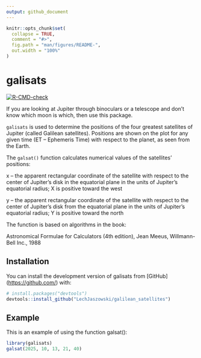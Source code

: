 ```yaml
---
output: github_document
---
```


<!-- README.md is generated from README.Rmd. Please edit that file -->

```r
knitr::opts_chunk$set(
  collapse = TRUE,
  comment = "#>",
  fig.path = "man/figures/README-",
  out.width = "100%"
)
```

# galisats

<!-- badges: start -->

[![R-CMD-check](https://github.com/LechJaszowski/galilean_satellites/actions/workflows/R-CMD-check.yaml/badge.svg)](https://github.com/LechJaszowski/galilean_satellites/actions/workflows/R-CMD-check.yaml)
<!-- badges: end -->

If you are looking at Jupiter through binoculars or a telescope and don't know which moon is which, then use this package.

`galisats` is used to determine the positions of the four greatest satellites of Jupiter (called Galilean satellites). Positions are shown on the plot for any given time (ET – Ephemeris Time) with respect to the planet, as seen from the Earth.

The `galsat()` function calculates numerical values of the satellites’ positions:

x – the apparent rectangular coordinate of the satellite with respect to the center of Jupiter’s disk in the equatorial plane in the units of Jupiter’s equatorial radius; X is positive toward the west

y – the apparent rectangular coordinate of the satellite with respect to the center of Jupiter’s disk from the equatorial plane in the units of Jupiter’s equatorial radius; Y is positive toward the north

The function is based on algorithms in the book:

Astronomical Formulae for Calculators (4th edition), Jean Meeus, Willmann-Bell Inc., 1988

## Installation

You can install the development version of galisats from [GitHub] (<https://github.com/>) with:

``` r
# install.packages("devtools")
devtools::install_github("LechJaszowski/galilean_satellites")
```

## Example

This is an example of using the function galsat():

```r
library(galisats)
galsat(2025, 10, 13, 21, 40)
```
